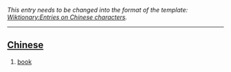 ''This entry needs to be changed into the format of the template: [[Wiktionary:Entries on Chinese characters]].''

----

== [[Chinese]] ==
# [[book]]